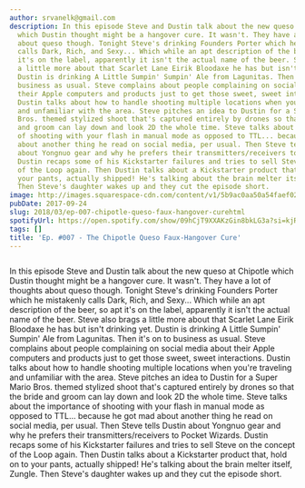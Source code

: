 ```yaml
---
author: srvanelk@gmail.com
description: In this episode Steve and Dustin talk about the new queso at Chipotle
  which Dustin thought might be a hangover cure. It wasn't. They have a lot of thoughts
  about queso though. Tonight Steve's drinking Founders Porter which he mistakenly
  calls Dark, Rich, and Sexy... Which while an apt description of the beer, so apt
  it's on the label, apparently it isn't the actual name of the beer. Steve also brags
  a little more about that Scarlet Lane Eirik Bloodaxe he has but isn't drinking yet.
  Dustin is drinking A Little Sumpin' Sumpin' Ale from Lagunitas. Then it's on to
  business as usual. Steve complains about people complaining on social media about
  their Apple computers and products just to get those sweet, sweet interactions.
  Dustin talks about how to handle shooting multiple locations when you're traveling
  and unfamiliar with the area. Steve pitches an idea to Dustin for a Super Mario
  Bros. themed stylized shoot that's captured entirely by drones so that the bride
  and groom can lay down and look 2D the whole time. Steve talks about the importance
  of shooting with your flash in manual mode as opposed to TTL... because he got mad
  about another thing he read on social media, per usual. Then Steve tells Dustin
  about Yongnuo gear and why he prefers their transmitters/receivers to Pocket Wizards.
  Dustin recaps some of his Kickstarter failures and tries to sell Steve on the concept
  of the Loop again. Then Dustin talks about a Kickstarter product that, hold on to
  your pants, actually shipped! He's talking about the brain melter itself, Zungle.
  Then Steve's daughter wakes up and they cut the episode short.
image: http://images.squarespace-cdn.com/content/v1/5b9ac0aa50a54faef024c950/1547782381401-K6VKQEN5RIGBQ8D4R6CZ/image-asset.png/img.png/weddingphotohangover/embed/episodes/Ep--007---The-Chipotle-Queso-Faux-Hangover-Cure-e1rii0
pubDate: 2017-09-24
slug: 2018/03/ep-007-chipotle-queso-faux-hangover-curehtml
spotifyUrl: https://open.spotify.com/show/09hCjT9XXAKzGin8bkLG3a?si=kjRZvQ1JTb6Ov3HVzSSlWA
tags: []
title: 'Ep. #007 - The Chipotle Queso Faux-Hangover Cure'
---
```


<figure>
  <img src="http://images.squarespace-cdn.com/content/v1/5b9ac0aa50a54faef024c950/1547782381401-K6VKQEN5RIGBQ8D4R6CZ/image-asset.png/img.png/weddingphotohangover/embed/episodes/Ep--007---The-Chipotle-Queso-Faux-Hangover-Cure-e1rii0" alt="" />
</figure>

In this episode Steve and Dustin talk about the new queso at Chipotle which Dustin thought might be a hangover cure. It wasn't. They have a lot of thoughts about queso though. Tonight Steve's drinking Founders Porter which he mistakenly calls Dark, Rich, and Sexy... Which while an apt description of the beer, so apt it's on the label, apparently it isn't the actual name of the beer. Steve also brags a little more about that Scarlet Lane Eirik Bloodaxe he has but isn't drinking yet. Dustin is drinking A Little Sumpin' Sumpin' Ale from Lagunitas. Then it's on to business as usual. Steve complains about people complaining on social media about their Apple computers and products just to get those sweet, sweet interactions. Dustin talks about how to handle shooting multiple locations when you're traveling and unfamiliar with the area. Steve pitches an idea to Dustin for a Super Mario Bros. themed stylized shoot that's captured entirely by drones so that the bride and groom can lay down and look 2D the whole time. Steve talks about the importance of shooting with your flash in manual mode as opposed to TTL... because he got mad about another thing he read on social media, per usual. Then Steve tells Dustin about Yongnuo gear and why he prefers their transmitters/receivers to Pocket Wizards. Dustin recaps some of his Kickstarter failures and tries to sell Steve on the concept of the Loop again. Then Dustin talks about a Kickstarter product that, hold on to your pants, actually shipped! He's talking about the brain melter itself, Zungle. Then Steve's daughter wakes up and they cut the episode short.